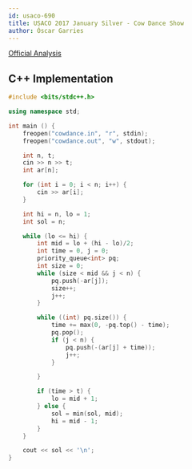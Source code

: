 ```yaml
---
id: usaco-690
title: USACO 2017 January Silver - Cow Dance Show
author: Óscar Garries
---
```


[Official Analysis](http://www.usaco.org/current/data/sol_cowdance_silver_jan17.html)

<LanguageSection>
<CPPSection>

## C++ Implementation

```cpp
#include <bits/stdc++.h>

using namespace std;

int main () {
	freopen("cowdance.in", "r", stdin);
	freopen("cowdance.out", "w", stdout);

	int n, t;
	cin >> n >> t;
	int ar[n];

	for (int i = 0; i < n; i++) {
		cin >> ar[i];
	}

	int hi = n, lo = 1;
	int sol = n;

	while (lo <= hi) {
		int mid = lo + (hi - lo)/2;
		int time = 0, j = 0;
		priority_queue<int> pq;
		int size = 0;
		while (size < mid && j < n) {
			pq.push(-ar[j]);
			size++;
			j++;
		}

		while ((int) pq.size()) {
			time += max(0, -pq.top() - time);
			pq.pop();
			if (j < n) {
				pq.push(-(ar[j] + time));
				j++;
			}

		}

		if (time > t) {
			lo = mid + 1;
		} else {
			sol = min(sol, mid);
			hi = mid - 1;
		}
	}

	cout << sol << '\n';
}

```

</CPPSection>
</LanguageSection>
